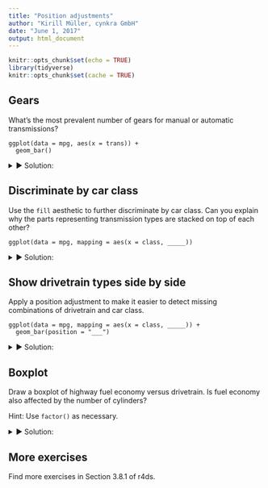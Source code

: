 ```yaml
---
title: "Position adjustments"
author: "Kirill Müller, cynkra GmbH"
date: "June 1, 2017"
output: html_document
---
```


```r
knitr::opts_chunk$set(echo = TRUE)
library(tidyverse)
knitr::opts_chunk$set(cache = TRUE)
```

## Gears

What's the most prevalent number of gears for manual or automatic transmissions?

```
ggplot(data = mpg, aes(x = trans)) +
  geom_bar()
```

<details>
<summary>&#x25BA; Solution:</summary>
Transmission type and number of gears are encoded in the same variable, a simple bar plot helps:

```r
ggplot(data = mpg) +
  geom_bar(mapping = aes(x = trans))
```

Visual inspection reveals that it's four gears for automatic, and five gears for manual transmission.
</details>

## Discriminate by car class

Use the `fill` aesthetic to further discriminate by car class.
Can you explain why the parts representing transmission types are stacked on top of each other?

```
ggplot(data = mpg, mapping = aes(x = class, _____))
```

<details>
<summary>&#x25BA; Solution:</summary>
```r
ggplot(data = mpg) +
  geom_bar(mapping = aes(x = class, fill = trans))
```

The default value for the `position` argument to `geom_bar()` is `"stack"`.
This means that related geoms are stacked on top of each other.
</details>


## Show drivetrain types side by side

Apply a position adjustment to make it easier to detect missing combinations of drivetrain and car class.

```
ggplot(data = mpg, mapping = aes(x = class, _____)) +
  geom_bar(position = "___")
```

<details>
<summary>&#x25BA; Solution:</summary>
```r
ggplot(data = mpg) +
  geom_bar(
    aes(x = class, fill = trans), 
    position = "dodge"
  )
```

To use uniform width, specify `position_dodge(preserve = "single")`:

```r
ggplot(data = mpg) +
  geom_bar(
    aes(x = class, fill = trans), 
    position = position_dodge(preserve = "single")
  )
```
</details>

## Boxplot

Draw a boxplot of highway fuel economy versus drivetrain. Is fuel economy also affected by the number of cylinders?

Hint: Use `factor()` as necessary.

<details>
<summary>&#x25BA; Solution:</summary>
I'm using liters per 100 km as measure for fuel economy here.

```r
ggplot(data = mpg) +
  geom_boxplot(mapping = aes(x = drv, y = 235 / hwy))
```

Forward drivetrains seem much more economical. Does the number of cylinders play a role? I'll try the "fill" aesthetic:

```r
ggplot(data = mpg) +
  geom_boxplot(mapping = aes(x = drv, y = 235 / hwy, fill = cyl))
```

No dice. Do I also need `group =` ?

```r
ggplot(data = mpg) +
  geom_boxplot(
    mapping = aes(
      x = drv,
      y = 235 / hwy,
      fill = cyl,
      group = cyl
    )
  )
```

The legend reveals that `cyl` is a continuous variable. I'll use its categorical equivalent, because the range is very limited.

```r
ggplot(data = mpg) +
  geom_boxplot(
    mapping = aes(
      x = drv,
      y = 235 / hwy,
      fill = factor(cyl)
    )
  )
```

The default `position` setting looks good, we use `position_dodge(preserve = "single")` again for uniform width:

```r
ggplot(data = mpg) +
  geom_boxplot(
    mapping = aes(
      x = drv,
      y = 235 / hwy,
      fill = factor(cyl)
    ),
    position = position_dodge(preserve = "single")
  )
```

Doesn't look useful.
</details>

## More exercises

Find more exercises in Section 3.8.1 of r4ds.
